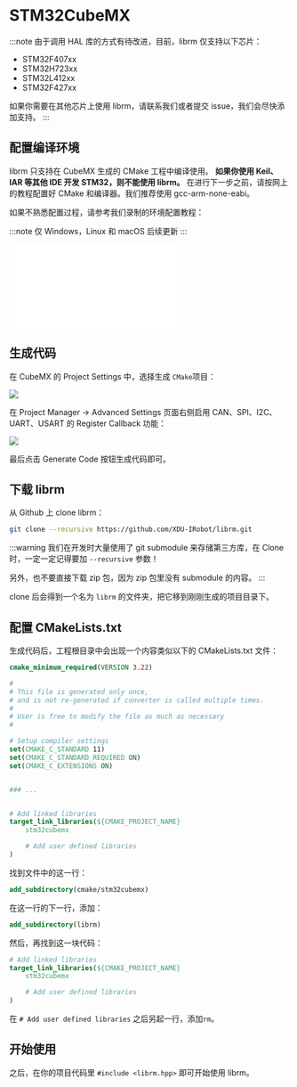 # STM32CubeMX

:::note
由于调用 HAL 库的方式有待改进，目前，librm 仅支持以下芯片：

- STM32F407xx
- STM32H723xx
- STM32L412xx
- STM32F427xx

如果你需要在其他芯片上使用 librm，请联系我们或者提交 issue，我们会尽快添加支持。
:::

## 配置编译环境

librm 只支持在 CubeMX 生成的 CMake 工程中编译使用。 **如果你使用 Keil、IAR 等其他 IDE 开发 STM32，则不能使用 librm。** 在进行下一步之前，请按网上的教程配置好 CMake 和编译器。我们推荐使用 gcc-arm-none-eabi。

如果不熟悉配置过程，请参考我们录制的环境配置教程：

:::note
仅 Windows，Linux 和 macOS 后续更新
:::

<iframe
  src="//player.bilibili.com/player.html?isOutside=true&aid=113190876742563&bvid=BV1YosheaEbs&cid=25980767907&p=1"
  scrolling="no"
  border="0"
  frameborder="no"
  framespacing="0"
  allowfullscreen="true"
  style={{ width: "100%", height: "500px", margin: "0 auto", display: "block" }}
></iframe>

## 生成代码

在 CubeMX 的 Project Settings 中，选择生成 `CMake`项目：

![](assets/select_cmake.png)

在 Project Manager -> Advanced Settings 页面右侧启用 CAN、SPI、I2C、UART、USART 的 Register Callback 功能：

![](assets/register_callback.png)

最后点击 Generate Code 按钮生成代码即可。

## 下载 librm

从 Github 上 clone librm：

```bash
git clone --recursive https://github.com/XDU-IRobot/librm.git
```

:::warning
我们在开发时大量使用了 git submodule 来存储第三方库，在 Clone 时，一定一定记得要加 `--recursive` 参数！

另外，也不要直接下载 zip 包，因为 zip 包里没有 submodule 的内容。
:::

clone 后会得到一个名为 `librm` 的文件夹，把它移到刚刚生成的项目目录下。

## 配置 CMakeLists.txt

生成代码后，工程根目录中会出现一个内容类似以下的 CMakeLists.txt 文件：

```cmake
cmake_minimum_required(VERSION 3.22)

#
# This file is generated only once,
# and is not re-generated if converter is called multiple times.
#
# User is free to modify the file as much as necessary
#

# Setup compiler settings
set(CMAKE_C_STANDARD 11)
set(CMAKE_C_STANDARD_REQUIRED ON)
set(CMAKE_C_EXTENSIONS ON)


### ...


# Add linked libraries
target_link_libraries(${CMAKE_PROJECT_NAME}
    stm32cubemx

    # Add user defined libraries
)

```

找到文件中的这一行：

```cmake
add_subdirectory(cmake/stm32cubemx)
```

在这一行的下一行，添加：

```cmake
add_subdirectory(librm)
```

然后，再找到这一块代码：

```cmake
# Add linked libraries
target_link_libraries(${CMAKE_PROJECT_NAME}
    stm32cubemx

    # Add user defined libraries
)
```

在 `# Add user defined libraries` 之后另起一行，添加`rm`。

## 开始使用

之后，在你的项目代码里 `#include <librm.hpp>` 即可开始使用 librm。
